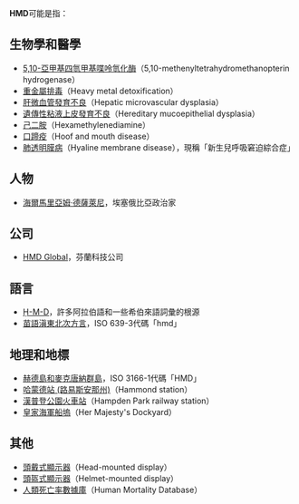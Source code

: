 '''HMD'''可能是指：

==生物學和醫學==
* [[5,10-亞甲基四氫甲基喋呤氫化酶|5,10-亞甲基四氫甲基喋呤氫化酶]]（5,10-methenyltetrahydromethanopterin hydrogenase）
* [[重金屬排毒|重金屬排毒]]（Heavy metal detoxification）
* [[肝微血管發育不良|肝微血管發育不良]]（Hepatic microvascular dysplasia）
* [[遺傳性粘液上皮發育不良|遺傳性粘液上皮發育不良]]（Hereditary mucoepithelial dysplasia）
* [[己二胺|己二胺]]（Hexamethylenediamine）
* [[口蹄疫|口蹄疫]]（Hoof and mouth disease）
* [[肺透明膜病|肺透明膜病]]（Hyaline membrane disease），現稱「新生兒呼吸窘迫綜合症」

==人物==
* [[海爾馬里亞姆·德薩萊尼|海爾馬里亞姆·德薩萊尼]]，埃塞俄比亞政治家

==公司==
* [[HMD_Global|HMD Global]]，芬蘭科技公司

==語言==
* [[Ḥ-M-D|Ḥ-M-D]]，許多阿拉伯語和一些希伯來語詞彙的根源
* [[苗語滇東北次方言|苗語滇東北次方言]]，ISO 639-3代碼「hmd」

==地理和地標==
* [[赫德島和麥克唐納群島|赫德島和麥克唐納群島]]，ISO 3166-1代碼「HMD」
* [[哈蒙德站_(路易斯安那州)|哈蒙德站 (路易斯安那州)]]（Hammond station）
* [[漢普登公園火車站|漢普登公園火車站]]（Hampden Park railway station）
* [[皇家海軍船塢|皇家海軍船塢]]（Her Majesty's Dockyard）

==其他==
* [[頭戴式顯示器|頭戴式顯示器]]（Head-mounted display）
* [[頭盔式顯示器|頭盔式顯示器]]（Helmet-mounted display）
* [[人類死亡率數據庫|人類死亡率數據庫]]（Human Mortality Database）

{{消歧義|Cat=三字拉丁字母縮寫消歧義}}